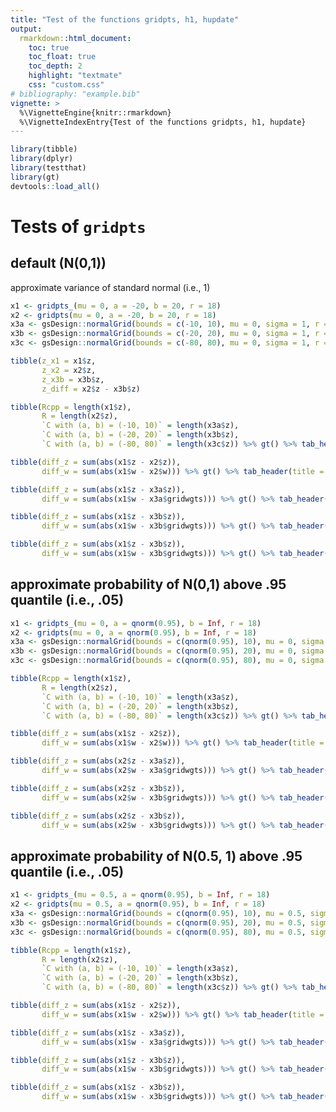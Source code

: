 ```yaml
---
title: "Test of the functions gridpts, h1, hupdate"
output:
  rmarkdown::html_document:
    toc: true
    toc_float: true
    toc_depth: 2
    highlight: "textmate"
    css: "custom.css"
# bibliography: "example.bib"
vignette: >
  %\VignetteEngine{knitr::rmarkdown}
  %\VignetteIndexEntry{Test of the functions gridpts, h1, hupdate}
---
```


```r
library(tibble)
library(dplyr)
library(testthat)
library(gt)
devtools::load_all()
```


# Tests of `gridpts`

## default (N(0,1))

approximate variance of standard normal (i.e., 1)
```r
x1 <- gridpts_(mu = 0, a = -20, b = 20, r = 18)
x2 <- gridpts(mu = 0, a = -20, b = 20, r = 18)
x3a <- gsDesign::normalGrid(bounds = c(-10, 10), mu = 0, sigma = 1, r = 18)
x3b <- gsDesign::normalGrid(bounds = c(-20, 20), mu = 0, sigma = 1, r = 18)
x3c <- gsDesign::normalGrid(bounds = c(-80, 80), mu = 0, sigma = 1, r = 18)
```

```r
tibble(z_x1 = x1$z,
       z_x2 = x2$z,
       z_x3b = x3b$z,
       z_diff = x2$z - x3b$z)
```



```r
tibble(Rcpp = length(x1$z), 
       R = length(x2$z),
       `C with (a, b) = (-10, 10)` = length(x3a$z),
       `C with (a, b) = (-20, 20)` = length(x3b$z),
       `C with (a, b) = (-80, 80)` = length(x3c$z)) %>% gt() %>% tab_header("Number of grid points")
```

```r
tibble(diff_z = sum(abs(x1$z - x2$z)),
       diff_w = sum(abs(x1$w - x2$w))) %>% gt() %>% tab_header(title = "Difference between Rcpp and R", subtitle = "in gsdmvn")
```

```r
tibble(diff_z = sum(abs(x1$z - x3a$z)),
       diff_w = sum(abs(x1$w - x3a$gridwgts))) %>% gt() %>% tab_header(title = "Difference between gsDesign (C) and gsdmvn (Rcpp)", subtitle = "under (a, b) = (-10, 10)")
```

```r
tibble(diff_z = sum(abs(x1$z - x3b$z)),
       diff_w = sum(abs(x1$w - x3b$gridwgts))) %>% gt() %>% tab_header(title = "Difference between gsDesign and gsdmvn", subtitle = "under (a, b) = (-20, 20)")
```

```r
tibble(diff_z = sum(abs(x1$z - x3b$z)),
       diff_w = sum(abs(x1$w - x3b$gridwgts))) %>% gt() %>% tab_header(title = "Difference between gsDesign and gsdmvn", subtitle = "under (a, b) = (-80, 80)")
```

## approximate probability of N(0,1) above .95 quantile (i.e., .05)

```r
x1 <- gridpts_(mu = 0, a = qnorm(0.95), b = Inf, r = 18)
x2 <- gridpts(mu = 0, a = qnorm(0.95), b = Inf, r = 18)
x3a <- gsDesign::normalGrid(bounds = c(qnorm(0.95), 10), mu = 0, sigma = 1, r = 18)
x3b <- gsDesign::normalGrid(bounds = c(qnorm(0.95), 20), mu = 0, sigma = 1, r = 18)
x3c <- gsDesign::normalGrid(bounds = c(qnorm(0.95), 80), mu = 0, sigma = 1, r = 18)
```

```r
tibble(Rcpp = length(x1$z), 
       R = length(x2$z),
       `C with (a, b) = (-10, 10)` = length(x3a$z),
       `C with (a, b) = (-20, 20)` = length(x3b$z),
       `C with (a, b) = (-80, 80)` = length(x3c$z)) %>% gt() %>% tab_header("Number of grid points")
```

```r
tibble(diff_z = sum(abs(x1$z - x2$z)),
       diff_w = sum(abs(x1$w - x2$w))) %>% gt() %>% tab_header(title = "Difference between Rcpp and R", subtitle = "in gsdmvn")
```

```r
tibble(diff_z = sum(abs(x2$z - x3a$z)),
       diff_w = sum(abs(x2$w - x3a$gridwgts))) %>% gt() %>% tab_header(title = "Difference between gsDesign (C) and gsdmvn (Rcpp)", subtitle = "under (a, b) = (-10, 10)")
```

```r
tibble(diff_z = sum(abs(x2$z - x3b$z)),
       diff_w = sum(abs(x2$w - x3b$gridwgts))) %>% gt() %>% tab_header(title = "Difference between gsDesign and gsdmvn", subtitle = "under (a, b) = (-20, 20)")
```

```r
tibble(diff_z = sum(abs(x2$z - x3b$z)),
       diff_w = sum(abs(x2$w - x3b$gridwgts))) %>% gt() %>% tab_header(title = "Difference between gsDesign and gsdmvn", subtitle = "under (a, b) = (-80, 80)")
```


## approximate probability of N(0.5, 1) above .95 quantile (i.e., .05)

```r
x1 <- gridpts_(mu = 0.5, a = qnorm(0.95), b = Inf, r = 18)
x2 <- gridpts(mu = 0.5, a = qnorm(0.95), b = Inf, r = 18)
x3a <- gsDesign::normalGrid(bounds = c(qnorm(0.95), 10), mu = 0.5, sigma = 1, r = 18)
x3b <- gsDesign::normalGrid(bounds = c(qnorm(0.95), 20), mu = 0.5, sigma = 1, r = 18)
x3c <- gsDesign::normalGrid(bounds = c(qnorm(0.95), 80), mu = 0.5, sigma = 1, r = 18)
```

```r
tibble(Rcpp = length(x1$z), 
       R = length(x2$z),
       `C with (a, b) = (-10, 10)` = length(x3a$z),
       `C with (a, b) = (-20, 20)` = length(x3b$z),
       `C with (a, b) = (-80, 80)` = length(x3c$z)) %>% gt() %>% tab_header("Number of grid points")
```

```r
tibble(diff_z = sum(abs(x1$z - x2$z)),
       diff_w = sum(abs(x1$w - x2$w))) %>% gt() %>% tab_header(title = "Difference between Rcpp and R", subtitle = "in gsdmvn")
```

```r
tibble(diff_z = sum(abs(x1$z - x3a$z)),
       diff_w = sum(abs(x1$w - x3a$gridwgts))) %>% gt() %>% tab_header(title = "Difference between gsDesign (C) and gsdmvn (Rcpp)", subtitle = "under (a, b) = (-10, 10)")
```

```r
tibble(diff_z = sum(abs(x1$z - x3b$z)),
       diff_w = sum(abs(x1$w - x3b$gridwgts))) %>% gt() %>% tab_header(title = "Difference between gsDesign and gsdmvn", subtitle = "under (a, b) = (-20, 20)")
```

```r
tibble(diff_z = sum(abs(x1$z - x3b$z)),
       diff_w = sum(abs(x1$w - x3b$gridwgts))) %>% gt() %>% tab_header(title = "Difference between gsDesign and gsdmvn", subtitle = "under (a, b) = (-80, 80)")
```
